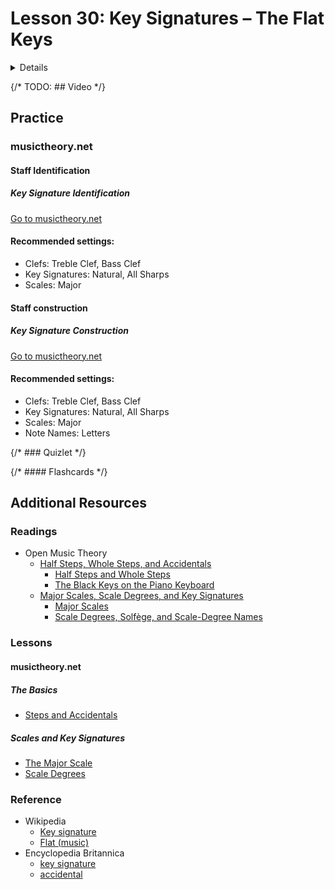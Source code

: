 

# Lesson 30: Key Signatures – The Flat Keys

<Details summary="Learning Objective">
  **7.E:** Build sharp and flat key signatures using the order of sharps and flats.
</Details>

{/* TODO: ## Video */}

## Practice

### musictheory.net

#### Staff Identification

##### Key Signature Identification

<a className="button button--outline button--info" href="https://www.musictheory.net/exercises/keysig">Go to musictheory.net</a>

#### Recommended settings:
- Clefs: Treble Clef, Bass Clef
- Key Signatures: Natural, All Sharps
- Scales: Major

#### Staff construction

##### Key Signature Construction

<a className="button button--outline button--info" href="https://www.musictheory.net/exercises/keysig-construction">Go to musictheory.net</a>

#### Recommended settings:
- Clefs: Treble Clef, Bass Clef
- Key Signatures: Natural, All Sharps
- Scales: Major
- Note Names: Letters

{/* ### Quizlet */}

{/* #### Flashcards */}

## Additional Resources

### Readings

- Open Music Theory
  - [Half Steps, Whole Steps, and Accidentals](https://viva.pressbooks.pub/openmusictheory/chapter/half-and-whole-steps/)
    - [Half Steps and Whole Steps](https://viva.pressbooks.pub/openmusictheory/chapter/half-and-whole-steps/#chapter-1384-section-1)
    - [The Black Keys on the Piano Keyboard](https://viva.pressbooks.pub/openmusictheory/chapter/half-and-whole-steps/#chapter-1384-section-3)
  - [Major Scales, Scale Degrees, and Key Signatures](https://viva.pressbooks.pub/openmusictheory/chapter/half-and-whole-steps/)
    - [Major Scales](https://viva.pressbooks.pub/openmusictheory/chapter/major-scales/#chapter-82-section-1)
    - [Scale Degrees, Solfège, and Scale-Degree Names](https://viva.pressbooks.pub/openmusictheory/chapter/major-scales/#chapter-82-section-2)

### Lessons

#### musictheory.net

##### The Basics
- [Steps and Accidentals](https://www.musictheory.net/lessons/20)

##### Scales and Key Signatures
- [The Major Scale](https://www.musictheory.net/lessons/21)
- [Scale Degrees](https://www.musictheory.net/lessons/23)

### Reference
- Wikipedia
  - [Key signature](https://en.wikipedia.org/wiki/Key_signature)
  - [Flat (music)](https://en.wikipedia.org/wiki/Flat_(music))
- Encyclopedia Britannica
  - [key signature](https://www.britannica.com/art/key-signature)
  - [accidental](https://www.britannica.com/art/accidental)
    